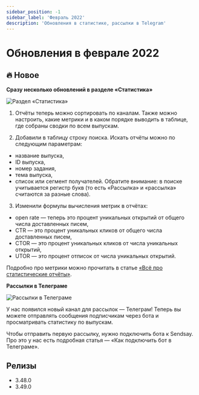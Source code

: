 ```yaml
---
sidebar_position: -1
sidebar_label: 'Февраль 2022'
description: 'Обновления в статистике, рассылки в Telegram'
---
```



# Обновления в феврале 2022

## 🔥 Новое

**Сразу несколько обновлений в разделе «Статистика»**

<p align="left">
  <img src={stats} alt="Раздел «Статистика»" />
</p>

1. Отчёты теперь можно сортировать по каналам. Также можно настроить, какие метрики и в каком порядке выводить в таблице, где собраны сводки по всем выпускам.

2. Добавили в таблицу строку поиска. Искать отчёты можно по следующим параметрам:

- название выпуска,
- ID выпуска,
- номер задания,
- тема выпуска,
- список или сегмент получателей.
  Обратите внимание: в поиске учитывается регистр букв (то есть «Рассылка» и «рассылка» считаются за разные слова).

3. Изменили формулы вычисления метрик в отчётах:

- open rate — теперь это процент уникальных открытий от общего числа доставленных писем,
- CTR — это процент уникальных кликов от общего числа доставленных писем,
- CTOR — это процент уникальных кликов от числа уникальных открытий,
- UTOR — это процент отписок от числа уникальных открытий.

Подробно про метрики можно прочитать в статье [«Всё про статистические отчёты»](https://docs.sendsay.ru/statistics/all-about-campaign-reports).

**Рассылки в Телеграме**

<p align="left">
  <img src={telegram} alt="Рассылки в Телеграме" />
</p>

У нас появился новый канал для рассылок — Телеграм! Теперь вы можете отправлять сообщения подписчикам через бота и просматривать статистику по выпускам.

Чтобы отправить первую рассылку, нужно подключить бота к Sendsay. Про это у нас есть подробная статья — «Как подключить бот в Телеграме».

## Релизы

- 3.48.0
- 3.49.0
